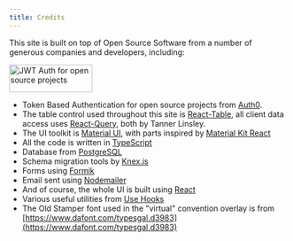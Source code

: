 ```yaml
---
title: Credits
---
```

This site is built on top of Open Source Software from a number of generous companies and developers, including:

<a href='https://auth0.com/?utm_source=oss&utm_medium=gp&utm_campaign=oss' target='_blank' rel='noopener noreferrer'>
  <img
    width='150'
    height='50'
    alt='JWT Auth for open source projects'
    src='//cdn.auth0.com/oss/badges/a0-badge-light.png'
  />
</a>

- Token Based Authentication for open source projects from [Auth0](https://auth0.com/?utm_source=oss&utm_medium=gp&utm_campaign=oss).
- The table control used throughout this site is [React-Table](https://react-table.tanstack.com/), all client data access uses
  [React-Query](https://react-query.tanstack.com/), both by Tanner Linsley.
- The UI toolkit is [Material UI](https://material-ui.com/), with parts inspired by [Material Kit React](https://demos.creative-tim.com/material-kit-react)
- All the code is written in [TypeScript](https://www.typescriptlang.org/)
- Database from [PostgreSQL](https://www.postgresql.org)
- Schema migration tools by [Knex.js](http://knexjs.org/)
- Forms using [Formik](https://formik.org/)
- Email sent using [Nodemailer](https://nodemailer.com/about/')
- And of course, the whole UI is built using [React](https://reactjs.org/)
- Various useful utilities from [Use Hooks](https://usehooks.com)
- The Old Stamper font used in the "virtual" convention overlay is from [https://www.dafont.com/typesgal.d3983](https://www.dafont.com/typesgal.d3983)
